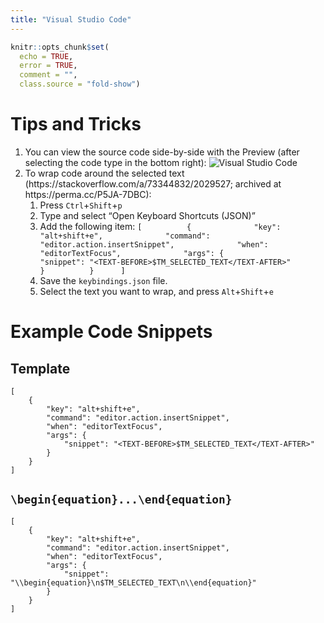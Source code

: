```yaml
---
title: "Visual Studio Code"
---
```


```r
knitr::opts_chunk$set(
  echo = TRUE,
  error = TRUE,
  comment = "",
  class.source = "fold-show")
```

# Tips and Tricks

1. You can view the source code side-by-side with the Preview (after selecting the code type in the bottom right):
![Visual Studio Code](images/vsCode.png)
1. To wrap code around the selected text (https://stackoverflow.com/a/73344832/2029527; archived at https://perma.cc/P5JA-7DBC):
    1. Press `Ctrl`+`Shift`+`p`
    1. Type and select "Open Keyboard Shortcuts (JSON)"
    1. Add the following item:
        ```
        [
            {
                "key": "alt+shift+e",
                "command": "editor.action.insertSnippet",
                "when": "editorTextFocus",
                "args": {
                    "snippet": "<TEXT-BEFORE>$TM_SELECTED_TEXT</TEXT-AFTER>"
                }
            }
        ]
        ```
    1. Save the `keybindings.json` file.
    1. Select the text you want to wrap, and press `Alt`+`Shift`+`e`

# Example Code Snippets

## Template

```
[
    {
        "key": "alt+shift+e",
        "command": "editor.action.insertSnippet",
        "when": "editorTextFocus",
        "args": {
            "snippet": "<TEXT-BEFORE>$TM_SELECTED_TEXT</TEXT-AFTER>"
        }
    }
]
```

##  `\begin{equation}...\end{equation}`

```
[
    {
        "key": "alt+shift+e",
        "command": "editor.action.insertSnippet",
        "when": "editorTextFocus",
        "args": {
            "snippet": "\\begin{equation}\n$TM_SELECTED_TEXT\n\\end{equation}"
        }
    }
]
```
